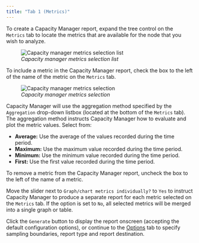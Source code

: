 ```yaml
---
title: "Tab 1 (Metrics)"
---
```


<div id="capacity_manager_metrics" class="registered_link"></div>

To create a Capacity Manager report, expand the tree control on the `Metrics` tab to locate the metrics that are available for the node that you wish to analyze.

<figure><img src="../../images/capacity_manager_metrics.png" class="align-center" alt="Capacity manager metrics selection list" /><figcaption aria-hidden="true"><em>Capacity manager metrics selection list</em></figcaption></figure>

To include a metric in the Capacity Manager report, check the box to the left of the name of the metric on the `Metrics` tab.

<figure><img src="../../images/capacity_manager_add_metric.png" class="align-center" alt="Capacity manager metrics selection" /><figcaption aria-hidden="true"><em>Capacity manager metrics selection</em></figcaption></figure>

Capacity Manager will use the aggregation method specified by the `Aggregation` drop-down listbox (located at the bottom of the `Metrics` tab). The aggregation method instructs Capacity Manager how to evaluate and plot the metric values. Select from:

-   **Average:** Use the average of the values recorded during the time period.
-   **Maximum:** Use the maximum value recorded during the time period.
-   **Minimum:** Use the minimum value recorded during the time period.
-   **First:** Use the first value recorded during the time period.

To remove a metric from the Capacity Manager report, uncheck the box to the left of the name of a metric.

Move the slider next to `Graph/chart metrics individually?` to `Yes` to instruct Capacity Manager to produce a separate report for each metric selected on the `Metrics` tab. If the option is set to `No`, all selected metrics will be merged into a single graph or table.

Click the `Generate` button to display the report onscreen (accepting the default configuration options), or continue to the [Options](02_capacity_manager_options/#capacity_manager_options) tab to specify sampling boundaries, report type and report destination.
